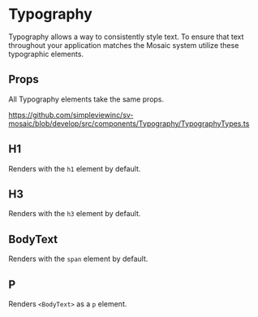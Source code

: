 

<Meta title="Components/Typography/Readme"/>

# Typography

Typography allows a way to consistently style text. To ensure that text throughout your application matches the Mosaic system utilize these typographic elements.

## Props

All Typography elements take the same props.

https://github.com/simpleviewinc/sv-mosaic/blob/develop/src/components/Typography/TypographyTypes.ts

## H1

Renders with the `h1` element by default.

<Preview>
	<stories.H1/>
</Preview>

## H3

Renders with the `h3` element by default.

<Preview>
	<stories.H3/>
</Preview>

## BodyText

Renders with the `span` element by default.

<Preview>
	<stories.BodyText/>
</Preview>

## P

Renders `<BodyText>` as a `p` element.

<Preview>
	<stories.P/>
</Preview>